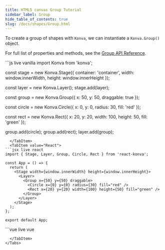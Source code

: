 ```yaml
---
title: HTML5 canvas Group Tutorial
sidebar_label: Group
hide_table_of_contents: true
slug: /docs/shapes/Group.html
---
```


To create a group of shapes with `Konva`, we can instantiate a `Konva.Group()` object.

For full list of properties and methods, see the [Group API Reference](/docs/api/Konva.Group.html).


<Tabs>
  <TabItem value="Vanilla" default>
```js live vanilla
import Konva from 'konva';

const stage = new Konva.Stage({
  container: 'container',
  width: window.innerWidth,
  height: window.innerHeight
});

const layer = new Konva.Layer();
stage.add(layer);

const group = new Konva.Group({
  x: 50,
  y: 50,
  draggable: true
});

const circle = new Konva.Circle({
  x: 0,
  y: 0,
  radius: 30,
  fill: 'red'
});

const rect = new Konva.Rect({
  x: 20,
  y: 20,
  width: 100,
  height: 50,
  fill: 'green'
});

group.add(circle);
group.add(rect);
layer.add(group);
```
  </TabItem>
  <TabItem value="React">
```jsx live react
import { Stage, Layer, Group, Circle, Rect } from 'react-konva';

const App = () => {
  return (
    <Stage width={window.innerWidth} height={window.innerHeight}>
      <Layer>
        <Group x={50} y={50} draggable>
          <Circle x={0} y={0} radius={30} fill="red" />
          <Rect x={20} y={20} width={100} height={50} fill="green" />
        </Group>
      </Layer>
    </Stage>
  );
};

export default App;
```
  </TabItem>
  <TabItem value="Vue">
```vue live vue
<template>
  <v-stage :config="stageSize">
    <v-layer>
      <v-group :config="groupConfig">
        <v-circle :config="circleConfig" />
        <v-rect :config="rectConfig" />
      </v-group>
    </v-layer>
  </v-stage>
</template>

<script setup>
const stageSize = {
  width: window.innerWidth,
  height: window.innerHeight
};

const groupConfig = {
  x: 50,
  y: 50,
  draggable: true
};

const circleConfig = {
  x: 0,
  y: 0,
  radius: 30,
  fill: 'red'
};

const rectConfig = {
  x: 20,
  y: 20,
  width: 100,
  height: 50,
  fill: 'green'
};
</script>
```
  </TabItem>
</Tabs>
